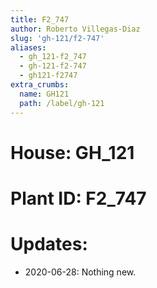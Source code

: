 ```yaml
---
title: F2_747
author: Roberto Villegas-Diaz
slug: 'gh-121/f2-747'
aliases:
  - gh_121-f2_747
  - gh-121-f2-747
  - gh121-f2747
extra_crumbs:
  name: GH121
  path: /label/gh-121
---
```


# **House**: GH_121
# **Plant ID**: F2_747
# **Updates**: 
 - 2020-06-28: Nothing new.
